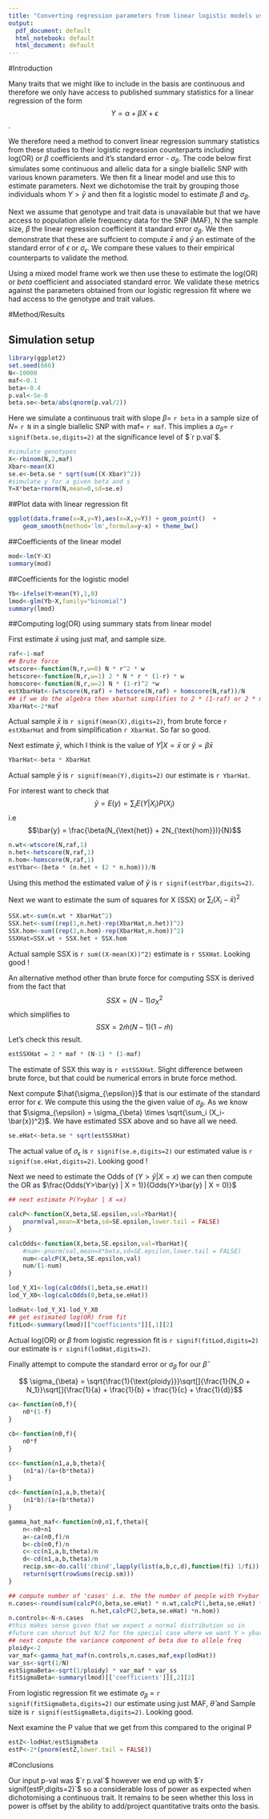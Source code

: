 ```yaml
---
title: "Converting regression parameters from linear logistic models using only summary statistics"
output:
  pdf_document: default
  html_notebook: default
  html_document: default
---
```


#Introduction

Many traits that we might like to include in the basis are continuous and therefore we only have access to published summary statistics for a linear regression of the form $$ Y = \alpha + \beta X + \epsilon$$.

We therefore need a method to convert linear regression summary statistics from these studies to their logistic regression counterparts including log(OR) or $\beta$ coefficients and it's standard error - $\sigma_{\beta}$. The code below first simulates some continuous and allelic data for a single biallelic SNP with various known parameters. We then fit a linear model and use this to estimate parameters. Next we dichotomise the trait by grouping those individuals whom $Y > \bar{y}$ and then fit a logistic model to estimate $\beta$ and $\sigma_{\beta}$. 

Next we assume that genotype and trait data is unavailable but that we have access to  population allele frequency data for the SNP (MAF), N the sample size, $\beta$ the linear regression coefficient it standard error $\sigma_{\beta}$. We then demonstrate that these are suffcient to compute $\bar{x}$ and $\bar{y}$ an estimate of the standard error of $\epsilon$ or $\sigma_{\epsilon}$. We compare these values to their empirical counterparts to validate the method.  

Using a mixed model frame work we then use these to estimate the log(OR) or $beta$ coefficient and associated standard error. We validate these metrics against the parameters obtained from our logistic regression fit where we had access to the genotype and trait values.

#Method/Results

## Simulation setup


```r
library(ggplot2)
set.seed(666)
N<-10000
maf<-0.1
beta<-0.4
p.val<-5e-8
beta.se<-beta/abs(qnorm(p.val/2))
```

Here we simulate a continuous trait with slope $\beta=$ `r beta` in a sample size of $N=$ `r N` in a single biallelic SNP with maf$=$ `r maf`. This implies a $\sigma_{\beta}=$ `r signif(beta.se,digits=2)` at the  significance level of $`r p.val`$. 

```r
#simulate genotypes
X<-rbinom(N,2,maf)
Xbar<-mean(X)
se.e<-beta.se * sqrt(sum((X-Xbar)^2))
#simulate y for a given beta and s
Y=X*beta+rnorm(N,mean=0,sd=se.e)
```

##Plot data with linear regression fit

```r
ggplot(data.frame(x=X,y=Y),aes(x=X,y=Y)) + geom_point()  + 
    geom_smooth(method='lm',formula=y~x) + theme_bw()

```

##Coefficients of the linear model
```r
mod<-lm(Y~X)
summary(mod)
```

##Coefficients for the logistic model
```r
Yb<-ifelse(Y>mean(Y),1,0)
lmod<-glm(Yb~X,family="binomial")
summary(lmod)
```

##Computing log(OR) using summary stats from linear model

First estimate $\bar{x}$ using just maf, and sample size.
```r
raf<-1-maf
## Brute force
wtscore<-function(N,r,w=0) N * r^2 * w
hetscore<-function(N,r,w=1) 2 * N * r * (1-r) * w
homscore<-function(N,r,w=2) N * (1-r)^2 *w
estXbarHat<-(wtscore(N,raf) + hetscore(N,raf) + homscore(N,raf))/N
## if we do the algebra then xbarhat simplifies to 2 * (1-raf) or 2 * maf
XbarHat<-2*maf
```
Actual sample $\bar{x}$ is `r signif(mean(X),digits=2)`, from brute force `r estXbarHat` and from simplification `r XbarHat`. So far so good.

Next estimate $\bar{y}$, which I think is the value of $Y|X=\bar{x}$ or $\hat{y} = \beta \bar{x}$

```r
YbarHat<-beta * XbarHat
```

Actual sample $\bar{y}$ is `r signif(mean(Y),digits=2)` our estimate is `r YbarHat`.

For interest want to check that $$\bar{y} = E(y) = \sum_i E(Y|X_i)P(X_i)$$ i.e
$$\bar{y} = \frac{\beta(N_{\text{het}} + 2N_{\text{hom}})}{N}$$ 
```r
n.wt<-wtscore(N,raf,1)
n.het<-hetscore(N,raf,1)
n.hom<-homscore(N,raf,1)
estYbar<-(beta * (n.het + (2 * n.hom)))/N
```
Using this method the estimated value of $\bar{y}$ is `r signif(estYbar,digits=2)`.


Next we want to estimate the sum of squares for X (SSX) or $\sum_i (X_i-\bar{x})^2$

```r
SSX.wt<-sum(n.wt * XbarHat^2)
SSX.het<-sum((rep(1,n.het)-rep(XbarHat,n.het))^2)
SSX.hom<-sum((rep(2,n.hom)-rep(XbarHat,n.hom))^2)
SSXHat=SSX.wt + SSX.het + SSX.hom
```
Actual sample SSX is `r sum((X-mean(X))^2)` estimate is `r SSXHat`. Looking good !

An alternative method other than brute force for computing SSX is derived from the fact that $$SSX = (N-1)\sigma_{X}^2$$ which simplifies to $$SSX = 2\hat{m}(N-1)(1-\hat{m})$$
Let's check this result.
```r
estSSXHat = 2 * maf * (N-1) * (1-maf)
```
The estimate of SSX this way is `r estSSXHat`. Slight difference between brute force, but that could be numerical errors in brute force method.


Next compute $\hat{\sigma_{\epsilon}}$ that is our estimate of the standard error for $\epsilon$. We compute this using the the given value of $\sigma_{\beta}$. As we know that $\sigma_{\epsilon} = \sigma_{\beta} \times \sqrt{\sum_i (X_i-\bar{x})^2}$. We have estimated SSX above and so have all we need.

```r
se.eHat<-beta.se * sqrt(estSSXHat)
```

The actual value of $\sigma_{\epsilon}$ is `r signif(se.e,digits=2)` our estimated value is `r signif(se.eHat,digits=2)`. Looking good !

Next we need to estimate the Odds of $(Y>\bar{y} | X = x)$ we can then compute the OR as $\frac{Odds(Y>\bar{y} | X = 1)}{Odds(Y>\bar{y} | X = 0)}$

```r
## next estimate P(Y>ybar | X =x)

calcP<-function(X,beta,SE.epsilon,val=YbarHat){
    pnorm(val,mean=X*beta,sd=SE.epsilon,lower.tail = FALSE)
}

calcOdds<-function(X,beta,SE.epsilon,val=YbarHat){
    #num<-pnorm(val,mean=X*beta,sd=SE.epsilon,lower.tail = FALSE)
    num<-calcP(X,beta,SE.epsilon,val)
    num/(1-num)
}

lod_Y_X1<-log(calcOdds(1,beta,se.eHat))
lod_Y_X0<-log(calcOdds(0,beta,se.eHat))

lodHat<-lod_Y_X1-lod_Y_X0
## get estimated log(OR) from fit
fitLod<-summary(lmod)[["coefficients"]][,1][2]
```
Actual log(OR) or $\beta$ from logistic regression fit is `r signif(fitLod,digits=2)` our estimate is `r signif(lodHat,digits=2)`.

Finally attempt to compute the standard error or $\sigma_{\beta}$ for our $\hat{\beta}$

$$ \sigma_{\beta} = \sqrt{\frac{1}{\text{ploidy}}}\sqrt[]{\frac{1}{N_0 + N_1}}\sqrt[]{\frac{1}{a} + \frac{1}{b} + \frac{1}{c} + \frac{1}{d}}$$

```r
ca<-function(n0,f){
    n0*(1-f)
}

cb<-function(n0,f){
    n0*f
}

cc<-function(n1,a,b,theta){
    (n1*a)/(a+(b*theta))
}

cd<-function(n1,a,b,theta){
    (n1*b)/(a+(b*theta))
}

gamma_hat_maf<-function(n0,n1,f,theta){
    n<-n0+n1
    a<-ca(n0,f)/n
    b<-cb(n0,f)/n
    c<-cc(n1,a,b,theta)/n
    d<-cd(n1,a,b,theta)/n
    recip.sm<-do.call('cbind',lapply(list(a,b,c,d),function(fi) 1/fi))
    return(sqrt(rowSums(recip.sm)))
}

## compute number of 'cases' i.e. the the number of people with Y>ybar
n.cases<-round(sum(calcP(0,beta,se.eHat) * n.wt,calcP(1,beta,se.eHat) *
                       n.het,calcP(2,beta,se.eHat) *n.hom))
n.controls<-N-n.cases
#this makes sense given that we expect a normal distribution so in 
#future can shorcut but N/2 for the special case where we want Y > ybar
## next compute the variance component of beta due to allele freq
ploidy<-2
var_maf<-gamma_hat_maf(n.controls,n.cases,maf,exp(lodHat))
var_ss<-sqrt(1/N)
estSigmaBeta<-sqrt(1/ploidy) * var_maf * var_ss
fitSigmaBeta<-summary(lmod)[['coefficients']][,2][2]
```
From logistic regression fit we estimate $\sigma_{\beta}$ = `r signif(fitSigmaBeta,digits=2)` our estimate using just MAF, $\hat{\theta}$ and Sample size is `r signif(estSigmaBeta,digits=2)`. Looking good.

Next examine the P value that we get from this compared to the original P

```r
estZ<-lodHat/estSigmaBeta
estP<-2*(pnorm(estZ,lower.tail = FALSE))
```

#Conclusions

Our input p-val was $`r p.val`$ however we end up with $`r signif(estP,digits=2)`$ so a considerable loss of power as expected when dichotomising a continuous trait. It remains to be seen whether this loss in power is offset by the ability to add/project quantitative traits onto the basis.